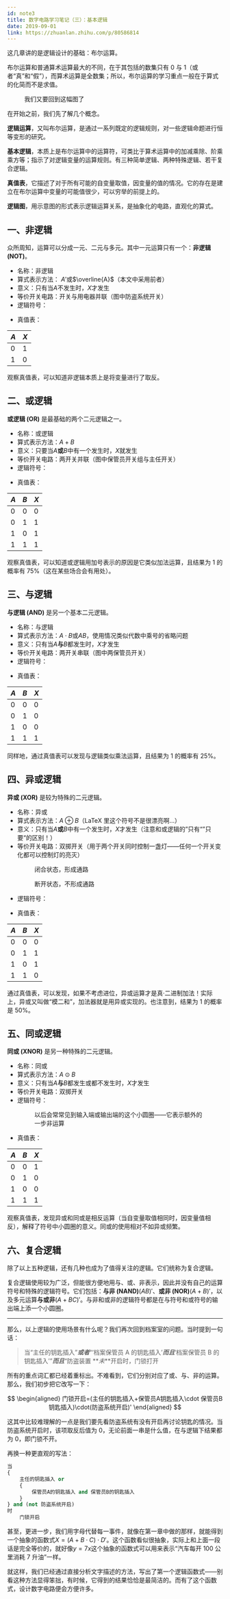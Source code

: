 ```yaml
---
id: note3
title: 数字电路学习笔记（三）：基本逻辑
date: 2019-09-01
link: https://zhuanlan.zhihu.com/p/80586814
---
```



<DocMetadataBanner frontMatter={frontMatter} />

这几章讲的是逻辑设计的基础：布尔运算。

布尔运算和普通算术运算最大的不同，在于其包括的数集只有 0 与 1（或者“真”和“假”），而算术运算是全数集；所以，布尔运算的学习重点一般在于算式的化简而不是求值。

<Figure src="https://pic3.zhimg.com/80/v2-264ea2e7ffed54f40bd04b1c6d822a62_720w.jpg">
  我们又要回到这幅图了
</Figure>

在开始之前，我们先了解几个概念。

**逻辑运算**，又叫布尔运算，是通过一系列既定的逻辑规则，对一些逻辑命题进行恒等变形的研究。

**基本逻辑**，本质上是布尔运算中的运算符，可类比于算术运算中的加减乘除、阶乘乘方等；指示了对逻辑变量的运算规则。有三种简单逻辑、两种特殊逻辑、若干复合逻辑。

**真值表**，它描述了对于所有可能的自变量取值，因变量的值的情况。它的存在是建立在布尔运算中变量的可能值很少，可以穷举的前提上的。

**逻辑图**，用示意图的形式表示逻辑运算关系，是抽象化的电路，直观化的算式。

## 一、非逻辑

众所周知，运算可以分成一元、二元与多元。其中一元运算只有一个：**非逻辑 (NOT)**。

- 名称：非逻辑
- 算式表示方法： $A'$或$\overline{A}$（本文中采用前者）
- 意义：只有当$A$不发生时，$X$才发生
- 等价开关电路：开关与用电器并联（图中防盗系统开关）
- 逻辑符号：
  <Figure src="https://pic4.zhimg.com/80/v2-c0617961ff8e7331bf22aefcf617b403_720w.jpg"></Figure>
- 真值表：

| $A$ | $X$ |
| --- | --- |
| 0   | 1   |
| 1   | 0   |

观察真值表，可以知道非逻辑本质上是将变量进行了取反。

## 二、或逻辑

**或逻辑 (OR)** 是最基础的两个二元逻辑之一。

- 名称：或逻辑
- 算式表示方法：$A+B$
- 意义：只要当$A$**或**$B$中有一个发生时，$X$就发生
- 等价开关电路：两开关并联（图中保管员开关组与主任开关）
- 逻辑符号：
  <Figure src="https://pic2.zhimg.com/80/v2-756955c5be42d29c20d3a7b15e991c0d_720w.jpg"></Figure>
- 真值表：

| $A$ | $B$ | $X$ |
| --- | --- | --- |
| 0   | 0   | 0   |
| 0   | 1   | 1   |
| 1   | 0   | 1   |
| 1   | 1   | 1   |

观察真值表，可以知道或逻辑用加号表示的原因是它类似加法运算，且结果为 1 的概率有 75%（这在某些场合会有用处）。

## 三、与逻辑

**与逻辑 (AND)** 是另一个基本二元逻辑。

- 名称：与逻辑
- 算式表示方法：$A\cdot B$或$AB$，使用情况类似代数中乘号的省略问题
- 意义：只有当$A$**与**$B$都发生时，$X$才发生
- 等价开关电路：两开关串联（图中两保管员开关）
- 逻辑符号：
  <Figure src="https://pic4.zhimg.com/80/v2-b3d4a535ad06ba68461d80310c475d57_720w.jpg"></Figure>
- 真值表：

| $A$ | $B$ | $X$ |
| --- | --- | --- |
| 0   | 0   | 0   |
| 0   | 1   | 0   |
| 1   | 0   | 0   |
| 1   | 1   | 1   |

同样地，通过真值表可以发现与逻辑类似乘法运算，且结果为 1 的概率有 25%。

## 四、异或逻辑

**异或 (XOR)** 是较为特殊的二元逻辑。

- 名称：异或
- 算式表示方法：$A\oplus B$（LaTeX 里这个符号不是很漂亮啊...）
- 意义：只有当$A$**或**$B$中有一个发生时，$X$才发生（注意和或逻辑的”只有“”只要“的区别！）
- 等价开关电路：双掷开关（用于两个开关同时控制一盏灯——任何一个开关变化都可以控制灯的亮灭）
  <Figure src="https://pic3.zhimg.com/80/v2-ccfaf983e06bc7b2084c2538ec01cb26_720w.jpg">
    闭合状态，形成通路
  </Figure>
  <Figure src="https://pic2.zhimg.com/80/v2-18e48906c8b96858618731ec03cbcd19_720w.jpg">
    断开状态，不形成通路
  </Figure>
- 逻辑符号：
  <Figure src="https://pic1.zhimg.com/80/v2-9b5dd3dec035a4a097f4fc829a0b89d8_720w.jpg"></Figure>
- 真值表：

| $A$ | $B$ | $X$ |
| --- | --- | --- |
| 0   | 0   | 0   |
| 0   | 1   | 1   |
| 1   | 0   | 1   |
| 1   | 1   | 0   |

通过真值表，可以发现，如果不考虑进位，异或运算才是真·二进制加法！实际上，异或又叫做“模二和”，加法器就是用异或实现的。也注意到，结果为 1 的概率是 50%。

## 五、同或逻辑

**同或 (XNOR)** 是另一种特殊的二元逻辑。

- 名称：同或
- 算式表示方法：$A\odot B$
- 意义：只有当$A$**与**$B$都发生或都不发生时，$X$才发生
- 等价开关电路：双掷开关
- 逻辑符号：
  <Figure src="https://pic1.zhimg.com/80/v2-17cc4aef28d08f1fff9f7e850864dc64_720w.jpg">
    以后会常常见到输入端或输出端的这个小圆圈——它表示额外的一步非运算
  </Figure>
- 真值表：

| $A$ | $B$ | $X$ |
| --- | --- | --- |
| 0   | 0   | 1   |
| 0   | 1   | 0   |
| 1   | 0   | 0   |
| 1   | 1   | 1   |

观察真值表，发现异或和同或是相反运算（当自变量取值相同时，因变量值相反），解释了符号中小圆圈的意义。同或的使用相对不如异或频繁。

## 六、复合逻辑

除了以上五种逻辑，还有几种也成为了值得关注的逻辑。它们统称为复合逻辑。

复合逻辑使用较为广泛，但能很方便地用与、或、非表示，因此并没有自己的运算符号和特殊的逻辑符号。它们包括：**与非 (NAND)**$(AB)'$、**或非 (NOR)**$(A+B)'$，以及多元运算**与或非**$(A+BC)'$。与非和或非的逻辑符号都是在与符号和或符号的输出端上添一个小圆圈。

---

那么，以上逻辑的使用场景有什么呢？我们再次回到档案室的问题。当时提到一句话：

> 当“主任的钥匙插入”**_或者_**“‘档案保管员 A 的钥匙插入’**_而且_**‘档案保管员 B 的钥匙插入’”**_而且_**“防盗装置 **_未_**开启时，门锁打开

所有的重点词汇都已经着重标出。不难看到，它们分别对应了或、与、非的运算。那么，我们初步把它改写一下：

$$
\begin{aligned}
门锁开启=(主任的钥匙插入+保管员A钥匙插入\cdot 保管员B钥匙插入)\cdot(防盗系统开启)'
\end{aligned}
$$

这其中比较难理解的一点是我们要先看防盗系统有没有开启再讨论钥匙的情况。当防盗系统开启时，该项取反后值为 0，无论前面一串是什么值，在与逻辑下结果都为 0，即门锁不开。

再换一种更直观的写法：

```python
当
{
    主任的钥匙插入 or
    {
        保管员A的钥匙插入 and 保管员B的钥匙插入
    }
} and (not 防盗系统开启)
时
    门锁开启
```

甚至，更进一步，我们用字母代替每一事件，就像在第一章中做的那样，就能得到一个抽象的函数式$X=(A+B\cdot C)\cdot D'$。这个函数看似很抽象，实际上和上面一段话是完全等价的，就好像$y=7x$这个抽象的函数式可以用来表示“汽车每开 100 公里消耗 7 升油”一样。

就这样，我们已经通过直接分析文字描述的方法，写出了第一个逻辑函数式——别看这种方法显得笨拙，有时候，它得到的结果恰恰是最简洁的。而有了这个函数式，设计数字电路便会方便许多。
